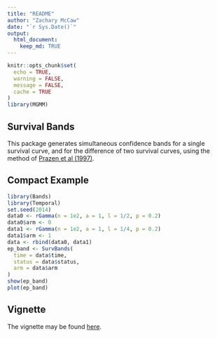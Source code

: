 ```yaml
---
title: "README"
author: "Zachary McCaw"
date: "`r Sys.Date()`"
output: 
  html_document: 
    keep_md: TRUE
--- 
```


```r
knitr::opts_chunk$set(
  echo = TRUE, 
  warning = FALSE, 
  message = FALSE, 
  cache = TRUE
)
library(MGMM)
```

## Survival Bands
This package generates simultaneous confidence bands for a single survival curve, and for the difference of two survival curves, using the method of [Prazen et al (1997)](https://onlinelibrary.wiley.com/doi/abs/10.1111/1467-9469.t01-1-00065). 

## Compact Example

```r
library(Bands)
library(Temporal)
set.seed(2014)
data0 <- rGamma(n = 1e2, a = 1, l = 1/2, p = 0.2)
data0$arm <- 0
data1 <- rGamma(n = 1e2, a = 1, l = 1/4, p = 0.2)
data1$arm <- 1
data <- rbind(data0, data1)
ep_band <- SurvBands(
  time = data$time,
  status = data$status,
  arm = data$arm
)
show(ep_band)
plot(ep_band)
```

## Vignette

The vignette may be found [here](https://github.com/zrmacc/Bands/blob/master/vignettes/Vignette.pdf).
